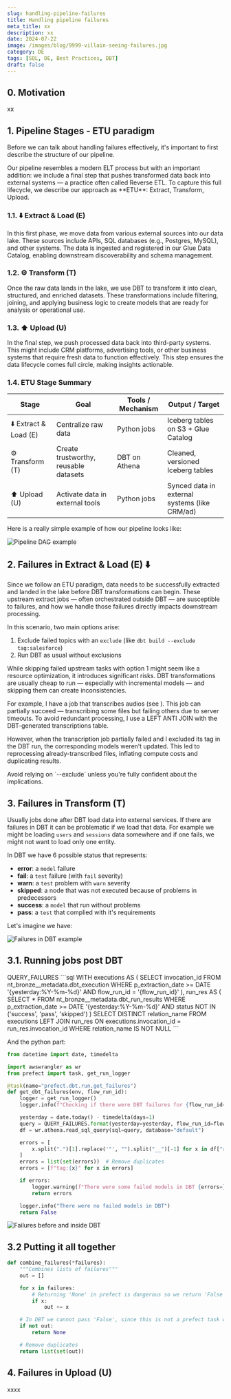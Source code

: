 ```yaml
---
slug: handling-pipeline-failures
title: Handling pipeline failures
meta_title: xx
description: xx
date: 2024-07-22
image: /images/blog/9999-villain-seeing-failures.jpg
category: DE
tags: [SQL, DE, Best Practices, DBT]
draft: false
---
```


## 0. Motivation

xx


## 1. Pipeline Stages - ETU paradigm

Before we can talk about handling failures effectively, it's important to first describe the structure of our pipeline.

<Notice type="info">
  Our pipeline resembles a modern ELT process but with an important addition: we include a final step that pushes transformed data back into external systems — a practice often called Reverse ETL.
  To capture this full lifecycle, we describe our approach as **ETU**: Extract, Transform, Upload.
</Notice>

### 1.1. ⬇️ Extract & Load (E)

In this first phase, we move data from various external sources into our data lake. These sources include APIs, SQL databases (e.g., Postgres, MySQL), and other systems. The data is ingested and registered in our Glue Data Catalog, enabling downstream discoverability and schema management.

### 1.2. ⚙️ Transform (T)

Once the raw data lands in the lake, we use DBT to transform it into clean, structured, and enriched datasets. These transformations include filtering, joining, and applying business logic to create models that are ready for analysis or operational use.

### 1.3. ⬆️ Upload (U)

In the final step, we push processed data back into third-party systems. This might include CRM platforms, advertising tools, or other business systems that require fresh data to function effectively. This step ensures the data lifecycle comes full circle, making insights actionable.

### 1.4. ETU Stage Summary

| Stage                 | Goal                                  | Tools / Mechanism   | Output / Target                               |
| --------------------- | ------------------------------------- | ------------------- | --------------------------------------------- |
| ⬇️ Extract & Load (E)  | Centralize raw data                   | Python jobs         | Iceberg tables on S3 + Glue Catalog           |
| ⚙️ Transform (T)      | Create trustworthy, reusable datasets | DBT on Athena       | Cleaned, versioned Iceberg tables             |
| ⬆️ Upload (U)          | Activate data in external tools       | Python jobs         | Synced data in external systems (like CRM/ad) |

Here is a really simple example of how our pipeline looks like:

![Pipeline DAG example](../../images/posts/2025/9999-pipeline-stages.jpg)

## 2. Failures in Extract & Load (E) ⬇️

Since we follow an ETU paradigm, data needs to be successfully extracted and landed in the lake before DBT transformations can begin. These upstream extract jobs — often orchestrated outside DBT — are susceptible to failures, and how we handle those failures directly impacts downstream processing.

In this scenario, two main options arise:

1. Exclude failed topics with an `exclude` (like `dbt build --exclude tag:salesforce`)
2. Run DBT as usual without exclusions

While skipping failed upstream tasks with option 1 might seem like a resource optimization, it introduces significant risks. DBT transformations are usually cheap to run — especially with incremental models — and skipping them can create inconsistencies.

For example, I have a job that transcribes audios (see <FancyLink linkText="Process Calls with Open AI" url="https://villoro.com/blog/transcribe-audios-whisper-extract-structured-data-chatgpt/" dark="true"/>).
This job can partially succeed — transcribing some files but failing others due to server timeouts. To avoid redundant processing, I use a LEFT ANTI JOIN with the DBT-generated transcriptions table.

However, when the transcription job partially failed and I excluded its tag in the DBT run, the corresponding models weren’t updated. This led to reprocessing already-transcribed files, inflating compute costs and duplicating results. 

<Notice type="warning">
  Avoid relying on `--exclude` unless you're fully confident about the implications.
</Notice>

## 3. Failures in Transform (T)

Usually jobs done after DBT load data into external services.
If there are failures in DBT it can be problematic if we load that data.
For example we might be loading `users` and `sessions` data somewhere and if one fails, we might not want to load only one entity.

In DBT we have 6 possible status that represents:
* **error**: a `model` failure
* **fail**: a `test` failure (with `fail` severity)
* **warn**: a `test` problem with `warn` severity
* **skipped**: a node that was not executed because of problems in predecessors
* **success**: a `model` that run without problems
* **pass**: a `test` that complied with it's requirements

Let's imagine we have:

![Failures in DBT example](../../images/posts/2024/9999-dbt-failure.jpg)

<FancyLink linkText="Running DBT with AWS ECS (Fargate) | 8.2. DBT run results" url="https://villoro.com/blog/running-dbt-with-aws-ecs-fargate/#82-dbt-run-results" dark="true"/>

## 3.1. Running jobs post DBT

<TerminalOutput color="stone">
  QUERY_FAILURES
</TerminalOutput>
```sql
WITH executions AS (
    SELECT invocation_id
    FROM nt_bronze__metadata.dbt_execution
    WHERE p_extraction_date >= DATE '{yesterday:%Y-%m-%d}'
        AND flow_run_id = '{flow_run_id}'
), run_res AS (
    SELECT *
    FROM nt_bronze__metadata.dbt_run_results
    WHERE p_extraction_date >= DATE '{yesterday:%Y-%m-%d}'
        AND status NOT IN ('success', 'pass', 'skipped')
)
SELECT DISTINCT relation_name
FROM executions
LEFT JOIN run_res
    ON executions.invocation_id = run_res.invocation_id
WHERE relation_name IS NOT NULL
```

And the python part:

```python
from datetime import date, timedelta

import awswrangler as wr
from prefect import task, get_run_logger

@task(name="prefect.dbt.run.get_failures")
def get_dbt_failures(env, flow_run_id):
    logger = get_run_logger()
    logger.info(f"Checking if there were DBT failures for {flow_run_id=}")

    yesterday = date.today() - timedelta(days=1)
    query = QUERY_FAILURES.format(yesterday=yesterday, flow_run_id=flow_run_id)
    df = wr.athena.read_sql_query(sql=query, database="default")

    errors = [
        x.split(".")[1].replace('"', "").split("__")[-1] for x in df["relation_name"]
    ]
    errors = list(set(errors))  # Remove duplicates
    errors = [f"tag:{x}" for x in errors]

    if errors:
        logger.warning(f"There were some failed models in DBT {errors=}")
        return errors

    logger.info("There were no failed models in DBT")
    return False
```


![Failures before and inside DBT](../../images/posts/2024/9999-both-failures.jpg)

## 3.2 Putting it all together

```python
def combine_failures(*failures):
    """Combines lists of failures"""
    out = []

    for x in failures:
        # Returning 'None' in prefect is dangerous so we return 'False' instead
        if x:
            out += x

    # In DBT we cannot pass 'False', since this is not a prefect task we can return 'None'
    if not out:
        return None

    # Remove duplicates
    return list(set(out))
```

## 4. Failures in Upload (U)

xxxx
